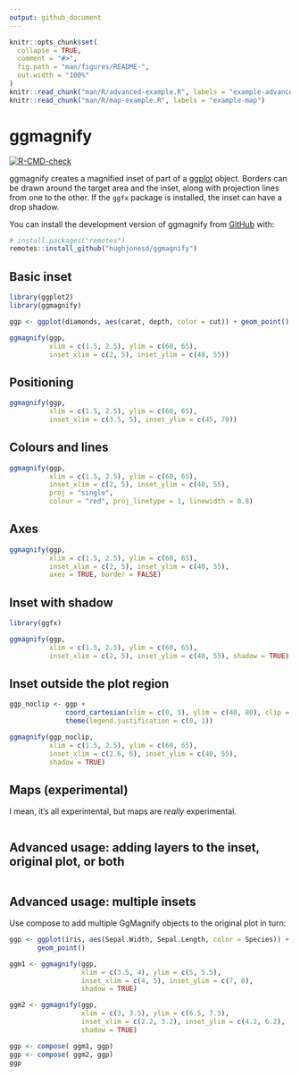 ```yaml
---
output: github_document
---
```


<!-- README.md is generated from README.Rmd. Please edit that file -->

```r
knitr::opts_chunk$set(
  collapse = TRUE,
  comment = "#>",
  fig.path = "man/figures/README-",
  out.width = "100%"
)
knitr::read_chunk("man/R/advanced-example.R", labels = "example-advanced")
knitr::read_chunk("man/R/map-example.R", labels = "example-map")
```

# ggmagnify

<!-- badges: start -->
[![R-CMD-check](https://github.com/hughjonesd/ggmagnify/actions/workflows/R-CMD-check.yaml/badge.svg)](https://github.com/hughjonesd/ggmagnify/actions/workflows/R-CMD-check.yaml)
<!-- badges: end -->

ggmagnify creates a magnified inset of part of a
[ggplot](https://ggplot2.tidyverse.org/) object. Borders can be drawn around the
target area and the inset, along with projection lines from one to the other. If
the `ggfx` package is installed, the inset can have a drop shadow.

You can install the development version of ggmagnify from [GitHub](https://github.com/) with:

``` r
# install.packages("remotes")
remotes::install_github("hughjonesd/ggmagnify")
```

## Basic inset


```r
library(ggplot2)
library(ggmagnify)

ggp <- ggplot(diamonds, aes(carat, depth, color = cut)) + geom_point()

ggmagnify(ggp,
          xlim = c(1.5, 2.5), ylim = c(60, 65),
          inset_xlim = c(2, 5), inset_ylim = c(40, 55))
```


## Positioning

```r

ggmagnify(ggp,
          xlim = c(1.5, 2.5), ylim = c(60, 65),
          inset_xlim = c(3.5, 5), inset_ylim = c(45, 70))
```


## Colours and lines

```r

ggmagnify(ggp,
          xlim = c(1.5, 2.5), ylim = c(60, 65),
          inset_xlim = c(2, 5), inset_ylim = c(40, 55), 
          proj = "single",
          colour = "red", proj_linetype = 1, linewidth = 0.8)
```


## Axes

```r

ggmagnify(ggp,
          xlim = c(1.5, 2.5), ylim = c(60, 65),
          inset_xlim = c(2, 5), inset_ylim = c(40, 55), 
          axes = TRUE, border = FALSE)
```


## Inset with shadow

```r

library(ggfx)

ggmagnify(ggp,
          xlim = c(1.5, 2.5), ylim = c(60, 65),
          inset_xlim = c(2, 5), inset_ylim = c(40, 55), shadow = TRUE)
```


## Inset outside the plot region

```r

ggp_noclip <- ggp + 
              coord_cartesian(xlim = c(0, 5), ylim = c(40, 80), clip = "off") +
              theme(legend.justification = c(0, 1))

ggmagnify(ggp_noclip,
          xlim = c(1.5, 2.5), ylim = c(60, 65),
          inset_xlim = c(2.6, 6), inset_ylim = c(40, 55),
          shadow = TRUE)
```

## Maps (experimental)

I mean, it's all experimental, but maps are *really* experimental.

```r
```

## Advanced usage: adding layers to the inset, original plot, or both

```r
```

## Advanced usage: multiple insets

Use compose to add multiple GgMagnify objects to the original plot in turn:
```r
ggp <- ggplot(iris, aes(Sepal.Width, Sepal.Length, color = Species)) + 
       geom_point()

ggm1 <- ggmagnify(ggp, 
                  xlim = c(3.5, 4), ylim = c(5, 5.5),
                  inset_xlim = c(4, 5), inset_ylim = c(7, 8),
                  shadow = TRUE) 

ggm2 <- ggmagnify(ggp, 
                  xlim = c(3, 3.5), ylim = c(6.5, 7.5),
                  inset_xlim = c(2.2, 3.2), inset_ylim = c(4.2, 6.2),
                  shadow = TRUE)

ggp <- compose( ggm1, ggp)
ggp <- compose( ggm2, ggp)
ggp

```
